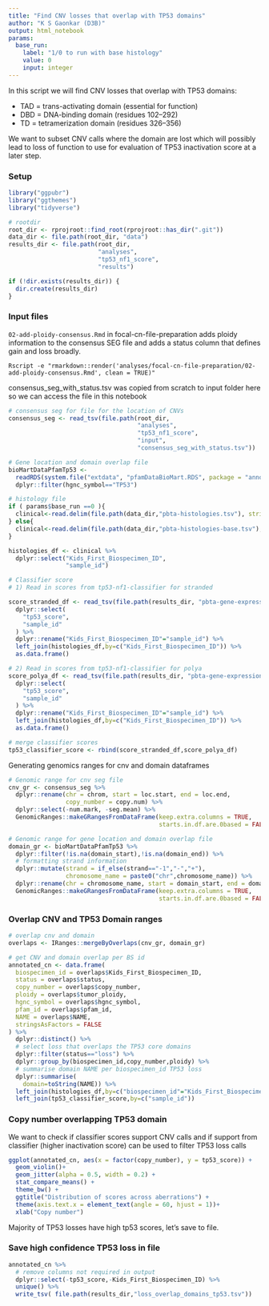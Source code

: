 ```yaml
---
title: "Find CNV losses that overlap with TP53 domains"
author: "K S Gaonkar (D3B)"
output: html_notebook
params:
  base_run:
    label: "1/0 to run with base histology"
    value: 0
    input: integer
---
```

    
In this script we will find CNV losses that overlap with TP53 domains:
 
 - TAD = trans-activating domain (essential for function)
 - DBD = DNA-binding domain (residues 102–292)
 - TD = tetramerization domain (residues 326–356)

We want to subset CNV calls where the domain are lost which will possibly	lead to loss of function to use for evaluation of TP53 inactivation score at a later step.

### Setup
```r
library("ggpubr")
library("ggthemes")
library("tidyverse")

# rootdir
root_dir <- rprojroot::find_root(rprojroot::has_dir(".git"))
data_dir <- file.path(root_dir, "data")
results_dir <- file.path(root_dir,
                         "analyses",
                         "tp53_nf1_score",
                         "results")

if (!dir.exists(results_dir)) {
  dir.create(results_dir)
}


```

### Input files

`02-add-ploidy-consensus.Rmd` in focal-cn-file-preparation adds ploidy information to the consensus SEG file and adds a status column that defines gain and loss broadly.

```
Rscript -e "rmarkdown::render('analyses/focal-cn-file-preparation/02-add-ploidy-consensus.Rmd', clean = TRUE)"
```

consensus_seg_with_status.tsv was copied from scratch to input folder here so we can access the file in this notebook 

```r
# consensus seg for file for the location of CNVs
consensus_seg <- read_tsv(file.path(root_dir, 
                                    "analyses",
                                    "tp53_nf1_score",
                                    "input",
                                    "consensus_seg_with_status.tsv"))

# Gene location and domain overlap file 
bioMartDataPfamTp53 <- 
  readRDS(system.file("extdata", "pfamDataBioMart.RDS", package = "annoFuse")) %>%
  dplyr::filter(hgnc_symbol=="TP53")

# histology file
if ( params$base_run ==0 ){
  clinical<-read.delim(file.path(data_dir,"pbta-histologies.tsv"), stringsAsFactors = FALSE)
} else{
  clinical<-read.delim(file.path(data_dir,"pbta-histologies-base.tsv"), stringsAsFactors = FALSE)  
}

histologies_df <- clinical %>%
  dplyr::select("Kids_First_Biospecimen_ID",
                "sample_id")

# Classifier score 
# 1) Read in scores from tp53-nf1-classifier for stranded

score_stranded_df <- read_tsv(file.path(results_dir, "pbta-gene-expression-rsem-fpkm-collapsed.stranded_classifier_scores.tsv")) %>%
  dplyr::select(
    "tp53_score",
    "sample_id"
  ) %>% 
  dplyr::rename("Kids_First_Biospecimen_ID"="sample_id") %>%
  left_join(histologies_df,by=c("Kids_First_Biospecimen_ID")) %>%
  as.data.frame()

# 2) Read in scores from tp53-nf1-classifier for polya
score_polya_df <- read_tsv(file.path(results_dir, "pbta-gene-expression-rsem-fpkm-collapsed.polya_classifier_scores.tsv")) %>%
  dplyr::select(
    "tp53_score",
    "sample_id"
  ) %>%
  dplyr::rename("Kids_First_Biospecimen_ID"="sample_id") %>%
  left_join(histologies_df,by=c("Kids_First_Biospecimen_ID")) %>%
  as.data.frame()

# merge classifier scores
tp53_classifier_score <- rbind(score_stranded_df,score_polya_df)

```

Generating genomics ranges for cnv and domain dataframes

```r
# Genomic range for cnv seg file 
cnv_gr <- consensus_seg %>%
  dplyr::rename(chr = chrom, start = loc.start, end = loc.end,
                copy_number = copy.num) %>%
  dplyr::select(-num.mark, -seg.mean) %>%
  GenomicRanges::makeGRangesFromDataFrame(keep.extra.columns = TRUE,
                                          starts.in.df.are.0based = FALSE)

# Genomic range for gene location and domain overlap file 
domain_gr <- bioMartDataPfamTp53 %>%
  dplyr::filter(!is.na(domain_start),!is.na(domain_end)) %>%
  # formatting strand information
  dplyr::mutate(strand = if_else(strand=="-1","-","+"),
                chromosome_name = paste0("chr",chromosome_name)) %>%
  dplyr::rename(chr = chromosome_name, start = domain_start, end = domain_end) %>%
  GenomicRanges::makeGRangesFromDataFrame(keep.extra.columns = TRUE,
                                          starts.in.df.are.0based = FALSE)

```



### Overlap CNV and TP53 Domain ranges 

```r
# overlap cnv and domain
overlaps <- IRanges::mergeByOverlaps(cnv_gr, domain_gr)

# get CNV and domain overlap per BS id
annotated_cn <- data.frame(
  biospecimen_id = overlaps$Kids_First_Biospecimen_ID,
  status = overlaps$status,
  copy_number = overlaps$copy_number,
  ploidy = overlaps$tumor_ploidy,
  hgnc_symbol = overlaps$hgnc_symbol,
  pfam_id = overlaps$pfam_id,
  NAME = overlaps$NAME,
  stringsAsFactors = FALSE
) %>%
  dplyr::distinct() %>%
  # select loss that overlaps the TP53 core domains 
  dplyr::filter(status=="loss") %>%
  dplyr::group_by(biospecimen_id,copy_number,ploidy) %>%
  # summarise domain NAME per biospecimen_id TP53 loss
  dplyr::summarise(
    domain=toString(NAME)) %>%
  left_join(histologies_df,by=c("biospecimen_id"="Kids_First_Biospecimen_ID")) %>%
  left_join(tp53_classifier_score,by=c("sample_id"))
```

### Copy number overlapping TP53 domain

We want to check if classifier scores support CNV calls and if support from classifier (higher inactivation score) can be used to filter TP53 loss calls 

```r

ggplot(annotated_cn, aes(x = factor(copy_number), y = tp53_score)) +
  geom_violin()+
  geom_jitter(alpha = 0.5, width = 0.2) +
  stat_compare_means() +
  theme_bw() +
  ggtitle("Distribution of scores across aberrations") +
  theme(axis.text.x = element_text(angle = 60, hjust = 1))+
  xlab("Copy number")

```

Majority of TP53 losses have high tp53 scores, let's save to file.

### Save high confidence TP53 loss in file

```r
annotated_cn %>%
  # remove columns not required in output  
  dplyr::select(-tp53_score,-Kids_First_Biospecimen_ID) %>%
  unique() %>%
  write_tsv( file.path(results_dir,"loss_overlap_domains_tp53.tsv"))

```


